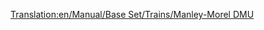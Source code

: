 [[Translation:en/Manual/Base Set/Trains/Manley-Morel DMU]]
{{pl/Manual/Base Set/Trains/Pociągi|Image=[[File:en/Manual/Base Set/Trains/Manleymoreldmu.png]]
|Cost=12890
|Speed=112 km/h (70 mph, 31 m/s)
|Weight=32 t
|Power=600 hp (447 kW)
|Annual=1278
|Designed=1957
|Lifespan=12
|Capacity=76 passengers
|Description=Manley-Morel DMU to jednostka Diesla Multiple, która domyślnie jest wyposażona w dwie jednostki i przewozi pasażerów.

Pociągi te nadają się tylko do lekkiego transportu pasażerskiego, ponieważ brakuje im mocy do transportu cięższych towarów i ciągnięcia większej liczby wagonów. Możesz dodać więcej jednostek, aby zwiększyć moc i pojemność (w prawdziwym stylu DMU), ale nadal jesteś ograniczony do 70 mph , więc lepszym rozwiązaniem byłoby poczekać, aż [[pl/Manual/Base Set/Trains/SH '125'|SH "125"]] stanie się dostępny w 1977 roku i użyć tego.

Słowo ostrzeżenia, gdy szybsze pociągi przybędą do dużej sieci, może się okazać, że utknęły za wolniejszymi jednostkami, spowalniając całą sieć, więc albo powinieneś ulepszyć całą działkę, trzymaj DMU na oddzielnym odcinku toru lub zbuduj [[en/Community/Double-Tracks]] .

Ten pociąg jest przestarzały , [[pl/Manual/Base Set/Trains/Dash|"Dash"]] który został wprowadzony w 1984 r., 5 mil na godzinę <small>''(mph)''</small> szybszy i o 100 KM mocniejszy - nie brzmi zbyt wiele, ale zdziwiłbyś się, jak szybko wystartują!

|Real-life=To jest wersja Transport Tycoon [http://en.wikipedia.org/wiki/BR_Class_101 Metro-Cammell Class 101 DMU] , która została wprowadzona w ramach planu modernizacji kolei brytyjskich z 1956 r., Mającego zastąpić lokomotywy parowe na lokalnych i linie półwyrażalne. Jest reprezentatywny dla ogólnego stylu DMU wprowadzonych na przełomie lat 50. i 60. XX wieku. Niewiarygodnie, pomimo 12-letniej żywotności TTD, maszyny te wciąż krążyły po brytyjskiej wsi jeszcze w 2003 roku! Nadal działają na zachowanych liniach kolejowych.
}}